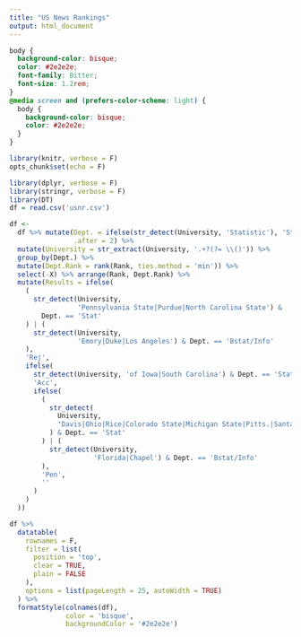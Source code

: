 ```yaml
---
title: "US News Rankings"
output: html_document
---
```


```css
body {
  background-color: bisque;
  color: #2e2e2e;
  font-family: Bitter;
  font-size: 1.2rem;
}
@media screen and (prefers-color-scheme: light) {
  body {
    background-color: bisque;
    color: #2e2e2e;
  }
}
```

```r
library(knitr, verbose = F)
opts_chunk$set(echo = F)
```

```r
library(dplyr, verbose = F)
library(stringr, verbose = F)
library(DT)
df = read.csv('usnr.csv')
```

```r
df <-
  df %>% mutate(Dept. = ifelse(str_detect(University, 'Statistic'), 'Stat', 'Bstat/Info'),
                .after = 2) %>%
  mutate(University = str_extract(University, '.+?(?= \\()')) %>%
  group_by(Dept.) %>%
  mutate(Dept.Rank = rank(Rank, ties.method = 'min')) %>%
  select(-X) %>% arrange(Rank, Dept.Rank) %>%
  mutate(Results = ifelse(
    (
      str_detect(University,
                 'Pennsylvania State|Purdue|North Carolina State') &
        Dept. == 'Stat'
    ) | (
      str_detect(University,
                 'Emory|Duke|Los Angeles') & Dept. == 'Bstat/Info'
    ),
    'Rej',
    ifelse(
      str_detect(University, 'of Iowa|South Carolina') & Dept. == 'Stat',
      'Acc',
      ifelse(
        (
          str_detect(
            University,
            'Davis|Ohio|Rice|Colorado State|Michigan State|Pitts.|Santa Barbara|Riverside'
          ) & Dept. == 'Stat'
        ) | (
          str_detect(University,
                     'Florida|Chapel') & Dept. == 'Bstat/Info'
        ),
        'Pen',
        ''
      )
    )
  ))

df %>%
  datatable(
    rownames = F,
    filter = list(
      position = 'top',
      clear = TRUE,
      plain = FALSE
    ),
    options = list(pageLength = 25, autoWidth = TRUE)
  ) %>%
  formatStyle(colnames(df),
              color = 'bisque',
              backgroundColor = '#2e2e2e')
```
